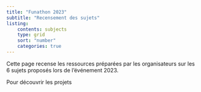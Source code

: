```yaml
---
title: "Funathon 2023"
subtitle: "Recensement des sujets"
listing:
    contents: subjects
    type: grid
    sort: "number"
    categories: true
---
```


Cette page recense les ressources préparées par les organisateurs sur les 6 sujets proposés
lors de l'événement 2023.

Pour découvrir les projets 
